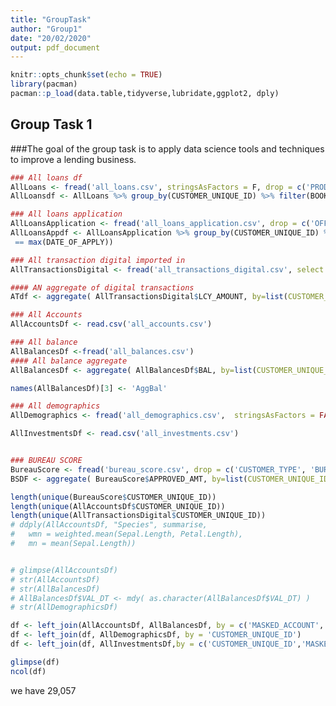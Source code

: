 ```yaml
---
title: "GroupTask"
author: "Group1"
date: "20/02/2020"
output: pdf_document
---
```


```r
knitr::opts_chunk$set(echo = TRUE)
library(pacman)
pacman::p_load(data.table,tidyverse,lubridate,ggplot2, dply)

```
## Group Task 1
###The goal of the group task is to apply data science tools and techniques to improve a lending business. 
<!-- The two major use cases of the tasks include; Build a predictive model that can -->
<!-- classify a loan application as performing or non-performing Develop an -->
<!-- alternative credit scoring framework -->
<!-- Key areas to divide responsibilities: Data Visualisation, Data Modelling, Data -->
<!-- Preprocessing -->

```r
### All loans df
AllLoans <- fread('all_loans.csv', stringsAsFactors = F, drop = c('PRODUCT_NAME', 'CURRENCY'))
AllLoansdf <- AllLoans %>% group_by(CUSTOMER_UNIQUE_ID) %>% filter(BOOK_DATE == max(BOOK_DATE))

### All loans application
AllLoansApplication <- fread('all_loans_application.csv', drop = c('OFFERID','APPLICATION_STATUS', 'MODULE'))
AllLoansAppdf <- AllLoansApplication %>% group_by(CUSTOMER_UNIQUE_ID) %>% filter(DATE_OF_APPLY
 == max(DATE_OF_APPLY))

### All transaction digital imported in
AllTransactionsDigital <- fread('all_transactions_digital.csv', select = c('CUSTOMER_UNIQUE_ID','MASKED_ACCT','LCY_AMOUNT'))

#### AN aggregate of digital transactions
ATdf <- aggregate( AllTransactionsDigital$LCY_AMOUNT, by=list(CUSTOMER_UNIQUE_ID= AllTransactionsDigital$CUSTOMER_UNIQUE_ID), FUN=sum)

### All Accounts
AllAccountsDf <- read.csv('all_accounts.csv')

### All balance
AllBalancesDf <-fread('all_balances.csv')
#### All balance aggregate
AllBalancesDf <- aggregate( AllBalancesDf$BAL, by=list(CUSTOMER_UNIQUE_ID = AllBalancesDf$CUSTOMER_UNIQUE_ID, MASKED_ACCOUNT = AllBalancesDf$MASKED_ACCOUNT ), FUN=sum)

names(AllBalancesDf)[3] <- 'AggBal'

### All demographics
AllDemographics <- fread('all_demographics.csv',  stringsAsFactors = FALSE, sep = '|', header = TRUE, select = c('CUSTOMER_UNIQUE_ID', 'CUSTOMER_TYPE','MARITAL_STATUS','DATE_OF_BIRTH', 'SEX') )

AllInvestmentsDf <- read.csv('all_investments.csv')


### BUREAU SCORE
BureauScore <- fread('bureau_score.csv', drop = c('CUSTOMER_TYPE', 'BUREAU_SCORE', 'CPO','LOAN_CT'))
BSDF <- aggregate( BureauScore$APPROVED_AMT, by=list(CUSTOMER_UNIQUE_ID= BureauScore$CUSTOMER_UNIQUE_ID, APPROVE_AMT= BureauScore$APPROVED_AMT), FUN=sum)

length(unique(BureauScore$CUSTOMER_UNIQUE_ID)) 
length(unique(AllAccountsDf$CUSTOMER_UNIQUE_ID))
length(unique(AllTransactionsDigital$CUSTOMER_UNIQUE_ID))
# ddply(AllAccountsDf, "Species", summarise, 
#   wmn = weighted.mean(Sepal.Length, Petal.Length),
#   mn = mean(Sepal.Length))


# glimpse(AllAccountsDf)
# str(AllAccountsDf)
# str(AllBalancesDf)
# AllBalancesDf$VAL_DT <- mdy( as.character(AllBalancesDf$VAL_DT) )
# str(AllDemographicsDf)

```


```r

df <- left_join(AllAccountsDf, AllBalancesDf, by = c('MASKED_ACCOUNT','CUSTOMER_UNIQUE_ID'))
df <- left_join(df, AllDemographicsDf, by = 'CUSTOMER_UNIQUE_ID')
df <- left_join(df, AllInvestmentsDf,by = c('CUSTOMER_UNIQUE_ID','MASKED_ACCOUNT') )

glimpse(df)
ncol(df)
```

we have 29,057

